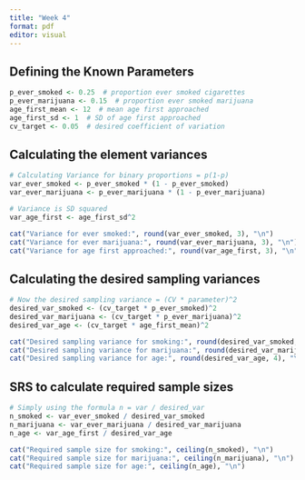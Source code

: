 ```yaml
---
title: "Week 4"
format: pdf
editor: visual
---
```


##  Defining the Known Parameters
```r
p_ever_smoked <- 0.25  # proportion ever smoked cigarettes
p_ever_marijuana <- 0.15  # proportion ever smoked marijuana
age_first_mean <- 12  # mean age first approached
age_first_sd <- 1  # SD of age first approached
cv_target <- 0.05  # desired coefficient of variation
```

## Calculating the element variances
```r
# Calculating Variance for binary proportions = p(1-p)
var_ever_smoked <- p_ever_smoked * (1 - p_ever_smoked)
var_ever_marijuana <- p_ever_marijuana * (1 - p_ever_marijuana)

# Variance is SD squared
var_age_first <- age_first_sd^2

cat("Variance for ever smoked:", round(var_ever_smoked, 3), "\n")
cat("Variance for ever marijuana:", round(var_ever_marijuana, 3), "\n")
cat("Variance for age first approached:", round(var_age_first, 3), "\n")
```

## Calculating the desired sampling variances

```r
# Now the desired sampling variance = (CV * parameter)^2
desired_var_smoked <- (cv_target * p_ever_smoked)^2
desired_var_marijuana <- (cv_target * p_ever_marijuana)^2
desired_var_age <- (cv_target * age_first_mean)^2

cat("Desired sampling variance for smoking:", round(desired_var_smoked, 4), "\n")
cat("Desired sampling variance for marijuana:", round(desired_var_marijuana, 4), "\n")
cat("Desired sampling variance for age:", round(desired_var_age, 4), "\n")
```


## SRS to calculate required sample sizes

```r
# Simply using the formula n = var / desired_var
n_smoked <- var_ever_smoked / desired_var_smoked
n_marijuana <- var_ever_marijuana / desired_var_marijuana
n_age <- var_age_first / desired_var_age

cat("Required sample size for smoking:", ceiling(n_smoked), "\n")
cat("Required sample size for marijuana:", ceiling(n_marijuana), "\n")
cat("Required sample size for age:", ceiling(n_age), "\n")
```

